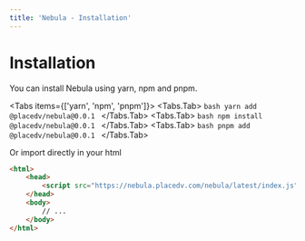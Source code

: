 ```yaml
---
title: 'Nebula - Installation'
---
```



# Installation

You can install Nebula using yarn, npm and pnpm.

<Tabs items={['yarn', 'npm', 'pnpm']}>
    <Tabs.Tab>
        ```bash
        yarn add @placedv/nebula@0.0.1
        ```
    </Tabs.Tab>
    <Tabs.Tab>
        ```bash
        npm install @placedv/nebula@0.0.1
        ```
    </Tabs.Tab>
    <Tabs.Tab>
        ```bash
        pnpm add @placedv/nebula@0.0.1
        ```
    </Tabs.Tab>
</Tabs>

Or import directly in your html

```html
<html>
    <head>
        <script src="https://nebula.placedv.com/nebula/latest/index.js" async type="text/javascript"></script>
    </head>
    <body>
        // ...
    </body>
</html>
```
